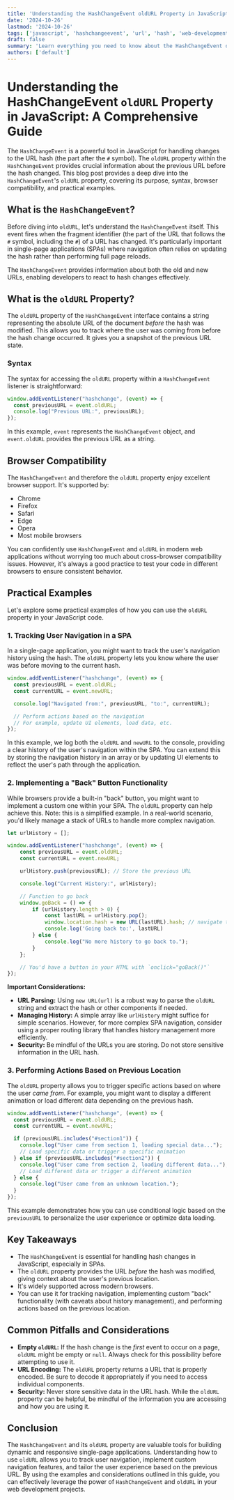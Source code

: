 ```yaml
---
title: 'Understanding the HashChangeEvent oldURL Property in JavaScript: A Comprehensive Guide'
date: '2024-10-26'
lastmod: '2024-10-26'
tags: ['javascript', 'hashchangeevent', 'url', 'hash', 'web-development', 'browser-api', 'single-page-application', 'spa', 'dom']
draft: false
summary: 'Learn everything you need to know about the HashChangeEvent oldURL property in JavaScript. This guide covers its usage, browser compatibility, and practical examples for single-page application development.'
authors: ['default']
---
```


# Understanding the HashChangeEvent `oldURL` Property in JavaScript: A Comprehensive Guide

The `HashChangeEvent` is a powerful tool in JavaScript for handling changes to the URL hash (the part after the `#` symbol). The `oldURL` property within the `HashChangeEvent` provides crucial information about the previous URL before the hash changed. This blog post provides a deep dive into the `HashChangeEvent`'s `oldURL` property, covering its purpose, syntax, browser compatibility, and practical examples.

## What is the `HashChangeEvent`?

Before diving into `oldURL`, let's understand the `HashChangeEvent` itself.  This event fires when the fragment identifier (the part of the URL that follows the `#` symbol, including the `#`) of a URL has changed. It's particularly important in single-page applications (SPAs) where navigation often relies on updating the hash rather than performing full page reloads.

The `HashChangeEvent` provides information about both the old and new URLs, enabling developers to react to hash changes effectively.

## What is the `oldURL` Property?

The `oldURL` property of the `HashChangeEvent` interface contains a string representing the absolute URL of the document *before* the hash was modified.  This allows you to track where the user was coming from before the hash change occurred. It gives you a snapshot of the previous URL state.

### Syntax

The syntax for accessing the `oldURL` property within a `HashChangeEvent` listener is straightforward:

```javascript
window.addEventListener("hashchange", (event) => {
  const previousURL = event.oldURL;
  console.log("Previous URL:", previousURL);
});
```

In this example, `event` represents the `HashChangeEvent` object, and `event.oldURL` provides the previous URL as a string.

## Browser Compatibility

The `HashChangeEvent` and therefore the `oldURL` property enjoy excellent browser support.  It's supported by:

*   Chrome
*   Firefox
*   Safari
*   Edge
*   Opera
*   Most mobile browsers

You can confidently use `HashChangeEvent` and `oldURL` in modern web applications without worrying too much about cross-browser compatibility issues. However, it's always a good practice to test your code in different browsers to ensure consistent behavior.

## Practical Examples

Let's explore some practical examples of how you can use the `oldURL` property in your JavaScript code.

### 1. Tracking User Navigation in a SPA

In a single-page application, you might want to track the user's navigation history using the hash.  The `oldURL` property lets you know where the user was before moving to the current hash.

```javascript
window.addEventListener("hashchange", (event) => {
  const previousURL = event.oldURL;
  const currentURL = event.newURL;

  console.log("Navigated from:", previousURL, "to:", currentURL);

  // Perform actions based on the navigation
  // For example, update UI elements, load data, etc.
});
```

In this example, we log both the `oldURL` and `newURL` to the console, providing a clear history of the user's navigation within the SPA.  You can extend this by storing the navigation history in an array or by updating UI elements to reflect the user's path through the application.

### 2. Implementing a "Back" Button Functionality

While browsers provide a built-in "back" button, you might want to implement a custom one within your SPA. The `oldURL` property can help achieve this. Note: this is a simplified example.  In a real-world scenario, you'd likely manage a stack of URLs to handle more complex navigation.

```javascript
let urlHistory = [];

window.addEventListener("hashchange", (event) => {
    const previousURL = event.oldURL;
    const currentURL = event.newURL;

    urlHistory.push(previousURL); // Store the previous URL

    console.log("Current History:", urlHistory);

    // Function to go back
    window.goBack = () => {
        if (urlHistory.length > 0) {
            const lastURL = urlHistory.pop();
            window.location.hash = new URL(lastURL).hash; // navigate to previous hash
            console.log('Going back to:', lastURL)
        } else {
            console.log("No more history to go back to.");
        }
    };

    // You'd have a button in your HTML with `onclick="goBack()"`
});
```

**Important Considerations:**

*   **URL Parsing:**  Using `new URL(url)` is a robust way to parse the `oldURL` string and extract the hash or other components if needed.
*   **Managing History:**  A simple array like `urlHistory` might suffice for simple scenarios. However, for more complex SPA navigation, consider using a proper routing library that handles history management more efficiently.
*   **Security:** Be mindful of the URLs you are storing. Do not store sensitive information in the URL hash.

### 3. Performing Actions Based on Previous Location

The `oldURL` property allows you to trigger specific actions based on where the user *came from*. For example, you might want to display a different animation or load different data depending on the previous hash.

```javascript
window.addEventListener("hashchange", (event) => {
  const previousURL = event.oldURL;
  const currentURL = event.newURL;

  if (previousURL.includes("#section1")) {
    console.log("User came from section 1, loading special data...");
    // Load specific data or trigger a specific animation
  } else if (previousURL.includes("#section2")) {
    console.log("User came from section 2, loading different data...");
    // Load different data or trigger a different animation
  } else {
    console.log("User came from an unknown location.");
  }
});
```

This example demonstrates how you can use conditional logic based on the `previousURL` to personalize the user experience or optimize data loading.

## Key Takeaways

*   The `HashChangeEvent` is essential for handling hash changes in JavaScript, especially in SPAs.
*   The `oldURL` property provides the URL *before* the hash was modified, giving context about the user's previous location.
*   It's widely supported across modern browsers.
*   You can use it for tracking navigation, implementing custom "back" functionality (with caveats about history management), and performing actions based on the previous location.

## Common Pitfalls and Considerations

*   **Empty `oldURL`:**  If the hash change is the *first* event to occur on a page, `oldURL` might be empty or `null`.  Always check for this possibility before attempting to use it.
*   **URL Encoding:** The `oldURL` property returns a URL that is properly encoded.  Be sure to decode it appropriately if you need to access individual components.
*   **Security:**  Never store sensitive data in the URL hash. While the `oldURL` property can be helpful, be mindful of the information you are accessing and how you are using it.

## Conclusion

The `HashChangeEvent` and its `oldURL` property are valuable tools for building dynamic and responsive single-page applications. Understanding how to use `oldURL` allows you to track user navigation, implement custom navigation features, and tailor the user experience based on the previous URL. By using the examples and considerations outlined in this guide, you can effectively leverage the power of `HashChangeEvent` and `oldURL` in your web development projects.